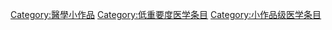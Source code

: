 {{Wikipedia category}}
{{emptycat}}
{{catmore|Wikipedia:医学专题}}

[[Category:醫學小作品|Category:醫學小作品]]
[[Category:低重要度医学条目|Category:低重要度医学条目]]
[[Category:小作品级医学条目|Category:小作品级医学条目]]